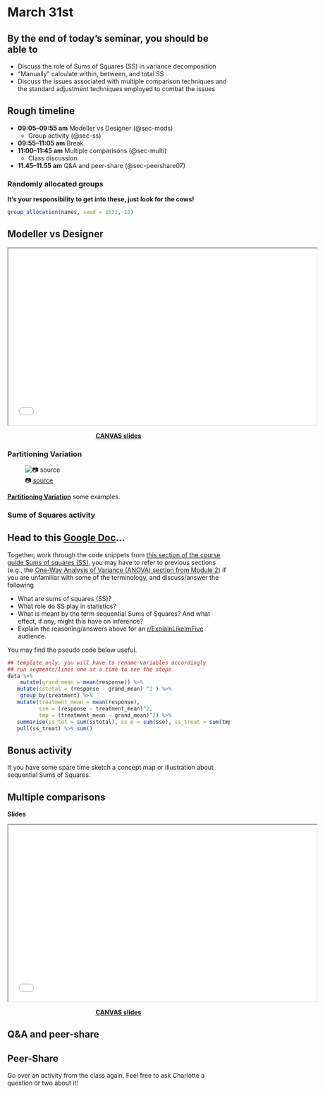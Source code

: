 # March 31st

::: {.callout-tip}
## By the end of today's seminar, you should be able to
 + Discuss the role of Sums of Squares (SS) in variance decomposition
 + "Manually" calculate within, between, and total SS
 + Discuss the issues associated with multiple comparison techniques and the standard adjustment techniques employed to combat the issues
:::


## Rough timeline

 + **09:05–09:55 am** Modeller vs Designer (@sec-mods)
   - Group activity (@sec-ss)
   
 + **09:55–11:05 am** Break
 + **11:00–11:45 am** Multiple comparisons (@sec-multi)
   - Class discussion 
 
 + **11.45–11.55 am** Q&A and peer-share (@sec-peershare07)

   
### Randomly allocated groups

**It's your responsibility to get into these, just look for the cows!**

```r
group_allocation(names, seed = 1631, 10)
```


## Modeller vs Designer {#sec-mods}

<p align="center">
<iframe src="slides/05-01_modller-vs-designer.pdf" height="400" width="700" title="Modeller-vs-Designer slides"></iframe>
</p>
<p align="center">
[**CANVAS slides**](https://canvas.auckland.ac.nz/courses/120054/files/15042516?module_item_id=2582752)
</p>


### Partitioning Variation

![📷 [source](Adobe Stock)](runsheets/img/well.jpg)

[**Partitioning Variation**](https://canvas.auckland.ac.nz/courses/120054/files/15015121?module_item_id=2581434) some examples.






### Sums of Squares activity {#sec-ss}

:::{.callout-warning icon=false}
## <i class="fa fa-question-circle" aria-hidden="true"></i> <i class="fa fa-users" aria-hidden="true"></i> <i class="fa fa-pencil-square" aria-hidden="true"></i> Head to this [Google Doc](https://docs.google.com/document/d/1Hby1zVqv39pZSaXwBifZ7W_Mz9fmTWYP8LQ6U8BUQ54/edit?usp=sharing)...

Together, work through the code snippets from [this section of the course guide Sums of squares (SS)](https://biosci738.github.io/BIOSCI738/modelling-experimental-data.html#sums-of-squares-ss), you may have to refer to previous sections (e.g., the [One-Way Analysis of Variance (ANOVA) section from Module 2](https://biosci738.github.io/BIOSCI738/parametric-hypothesis-testing.html#one-way-analysis-of-variance-anova)) if you are unfamiliar with some of the terminology, and discuss/answer the following

 + What are sums of squares (SS)?
 + What role do SS play in statistics?
 + What is meant by the term sequential Sums of Squares? And what effect, if any, might this have on inference?
 + Explain the reasoning/answers above for an [r/ExplainLikeImFive](https://www.reddit.com/r/explainlikeimfive/?rdt=41742) audience.

You may find the pseudo code below useful.

```r
## template only, you will have to rename variables accordingly
## run segments/lines one at a time to see the steps
data %>% 
    mutate(grand_mean = mean(response)) %>%
   mutate(sstotal = (response - grand_mean) ^2 ) %>%
    group_by(treatment) %>%
   mutate(treatment_mean = mean(response),
          sse = (response - treatment_mean)^2,
          tmp = (treatment_mean - grand_mean)^2) %>%
   summarise(ss_tot = sum(sstotal), ss_e = sum(sse), ss_treat = sum(tmp)) %>%
   pull(ss_treat) %>% sum()
```

:::

::: {.callout-note}
## Bonus activity 
If you have some spare time sketch a concept map or illustration about sequential Sums of Squares.
:::


## Multiple comparisons {#sec-multi}


**Slides**

<p align="center">
<iframe src="slides/05-02_multiple-comparisons.pdf" height="400" width="700" title="Modeller-vs-Designer slides"></iframe>
</p>
<p align="center">
[**CANVAS slides**](https://canvas.auckland.ac.nz/courses/120054/files/15042517?module_item_id=2582753)
</p>


## Q&A and peer-share {#sec-peershare07}

:::{.callout-warning icon=false}
## <i class="fa fa-question-circle" aria-hidden="true"></i> <i class="fa fa-users" aria-hidden="true"></i> <i class="fa fa-pencil-square" aria-hidden="true"></i> Peer-Share
Go over an activity from the class again. Feel free to ask Charlotte a question or two about it!
:::
